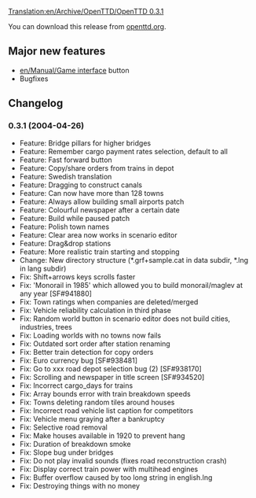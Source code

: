 [[Translation:en/Archive/OpenTTD/OpenTTD 0.3.1]]

{{en/Development/OTTDVersions}}
{{en/Archive/OpenTTD/Release|prev=OpenTTD 0.3.0|next=OpenTTD 0.3.2|date=2004-04-26}}

You can download this release from [http://www.openttd.org/download-stable/0.3.1 openttd.org].

==Major new features==
* [[en/Manual/Game interface]] button
* Bugfixes

==Changelog==
===0.3.1 (2004-04-26)===
* Feature: Bridge pillars for higher bridges
* Feature: Remember cargo payment rates selection, default to all
* Feature: Fast forward button
* Feature: Copy/share orders from trains in depot
* Feature: Swedish translation
* Feature: Dragging to construct canals
* Feature: Can now have more than 128 towns
* Feature: Always allow building small airports patch
* Feature: Colourful newspaper after a certain date
* Feature: Build while paused patch
* Feature: Polish town names
* Feature: Clear area now works in scenario editor
* Feature: Drag&drop stations
* Feature: More realistic train starting and stopping
* Change: New directory structure (*.grf+sample.cat in data subdir, *.lng in lang subdir)
* Fix: Shift+arrows keys scrolls faster
* Fix: 'Monorail in 1985' which allowed you to build monorail/maglev at any year [SF#941880]
* Fix: Town ratings when companies are deleted/merged
* Fix: Vehicle reliability calculation in third phase
* Fix: Random world button in scenario editor does not build cities, industries, trees
* Fix: Loading worlds with no towns now fails
* Fix: Outdated sort order after station renaming
* Fix: Better train detection for copy orders
* Fix: Euro currency bug [SF#938481]
* Fix: Go to xxx road depot selection bug (2) [SF#938170]
* Fix: Scrolling and newspaper in title screen [SF#934520]
* Fix: Incorrect cargo_days for trains
* Fix: Array bounds error with train breakdown speeds
* Fix: Towns deleting random tiles around houses
* Fix: Incorrect road vehicle list caption for competitors
* Fix: Vehicle menu graying after a bankruptcy
* Fix: Selective road removal
* Fix: Make houses available in 1920 to prevent hang
* Fix: Duration of breakdown smoke
* Fix: Slope bug under bridges
* Fix: Do not play invalid sounds (fixes road reconstruction crash)
* Fix: Display correct train power with multihead engines
* Fix: Buffer overflow caused by too long string in english.lng
* Fix: Destroying things with no money